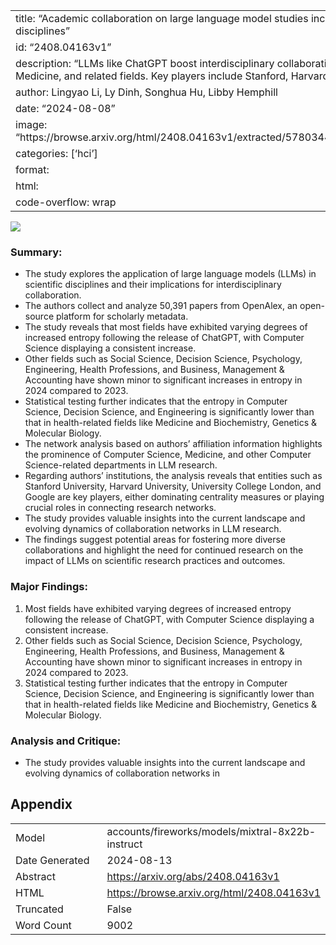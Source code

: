 
---
title: "Academic collaboration on large language model studies increases overall but varies across disciplines"
id: "2408.04163v1"
description: "LLMs like ChatGPT boost interdisciplinary collaboration, especially in Computer Science, Medicine, and related fields. Key players include Stanford, Harvard, UCL, and Google."
author: Lingyao Li, Ly Dinh, Songhua Hu, Libby Hemphill
date: "2024-08-08"
image: "https://browse.arxiv.org/html/2408.04163v1/extracted/5780344/Figures/Fig_data_distribution.png"
categories: ['hci']
format:
  html:
    code-overflow: wrap
---

![](https://browse.arxiv.org/html/2408.04163v1/extracted/5780344/Figures/Fig_data_distribution.png)

### Summary:

- The study explores the application of large language models (LLMs) in scientific disciplines and their implications for interdisciplinary collaboration.
- The authors collect and analyze 50,391 papers from OpenAlex, an open-source platform for scholarly metadata.
- The study reveals that most fields have exhibited varying degrees of increased entropy following the release of ChatGPT, with Computer Science displaying a consistent increase.
- Other fields such as Social Science, Decision Science, Psychology, Engineering, Health Professions, and Business, Management & Accounting have shown minor to significant increases in entropy in 2024 compared to 2023.
- Statistical testing further indicates that the entropy in Computer Science, Decision Science, and Engineering is significantly lower than that in health-related fields like Medicine and Biochemistry, Genetics & Molecular Biology.
- The network analysis based on authors’ affiliation information highlights the prominence of Computer Science, Medicine, and other Computer Science-related departments in LLM research.
- Regarding authors’ institutions, the analysis reveals that entities such as Stanford University, Harvard University, University College London, and Google are key players, either dominating centrality measures or playing crucial roles in connecting research networks.
- The study provides valuable insights into the current landscape and evolving dynamics of collaboration networks in LLM research.
- The findings suggest potential areas for fostering more diverse collaborations and highlight the need for continued research on the impact of LLMs on scientific research practices and outcomes.

### Major Findings:

1. Most fields have exhibited varying degrees of increased entropy following the release of ChatGPT, with Computer Science displaying a consistent increase.
2. Other fields such as Social Science, Decision Science, Psychology, Engineering, Health Professions, and Business, Management & Accounting have shown minor to significant increases in entropy in 2024 compared to 2023.
3. Statistical testing further indicates that the entropy in Computer Science, Decision Science, and Engineering is significantly lower than that in health-related fields like Medicine and Biochemistry, Genetics & Molecular Biology.

### Analysis and Critique:

- The study provides valuable insights into the current landscape and evolving dynamics of collaboration networks in

## Appendix

|          |          |
|----------|----------|
| Model     | accounts/fireworks/models/mixtral-8x22b-instruct       |
| Date Generated     | 2024-08-13       |
| Abstract | [https://arxiv.org/abs/2408.04163v1](https://arxiv.org/abs/2408.04163v1)        |
| HTML     | [https://browse.arxiv.org/html/2408.04163v1](https://browse.arxiv.org/html/2408.04163v1)       |
| Truncated       | False       |
| Word Count       | 9002       |